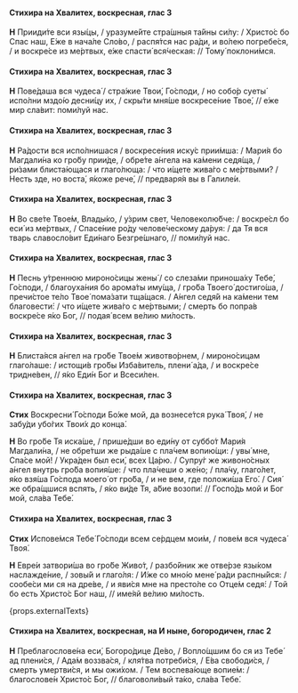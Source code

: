 #### Стихира на Хвалитех, воскресная, глас 3

**Н** Прииди́те вси язы́цы, / уразуме́йте стра́шныя та́йны си́лу: / Христо́с бо Спас наш, Е́же в нача́ле Сло́во, / распя́тся нас ра́ди, и во́лею погребе́ся, / и воскре́се из ме́ртвых, е́же спасти́ вся́ческая: // Тому́ поклони́мся.

#### Стихира на Хвалитех, воскресная, глас 3

**Н** Пове́даша вся чудеса́ / стра́жие Твои́, Го́споди, / но собо́р суеты́ испо́лни мздо́ю десни́цу их, / скры́ти мня́ше воскресе́ние Твое́, // е́же мир сла́вит: поми́луй нас.

#### Стихира на Хвалитех, воскресная, глас 3

**Н** Ра́дости вся испо́лнишася / воскресе́ния иску́с прии́мша: / Мари́я бо Магдали́на ко гро́бу прии́де, / обре́те а́нгела на ка́мени седя́ща, / ри́зами блиста́ющася и глаго́люща: / что и́щете жива́го с ме́ртвыми? / Несть зде, но воста́, я́коже рече́, // предваря́я вы в Галиле́и.

#### Стихира на Хвалитех, воскресная, глас 3

**Н** Во све́те Твое́м, Влады́ко, / у́зрим свет, Человеколю́бче: / воскре́сл бо еси́ из ме́ртвых, / Спасе́ние ро́ду челове́ческому да́руя: / да Тя вся тварь славосло́вит Еди́наго Безгре́шнаго, // поми́луй нас.

#### Стихира на Хвалитех, воскресная, глас 3

**Н** Песнь у́треннюю мироно́сицы жены́ / со слеза́ми приноша́ху Тебе́, Го́споди, / благоуха́ния бо арома́ты иму́ща, / гро́ба Твоего́ достиго́ша, / пречи́стое те́ло Твое́ пома́зати тща́щася. / А́нгел седя́й на ка́мени тем благовести́: / что и́щете жива́го с ме́ртвыми; / смерть бо попра́в воскре́се я́ко Бог, // подая́ всем ве́лию ми́лость.

#### Стихира на Хвалитех, воскресная, глас 3

**Н** Блиста́яся а́нгел на гро́бе Твое́м животво́рнем, / мироно́сицам глаго́лаше: / истощи́в гро́бы Изба́витель, плени́ а́да, / и воскре́се тридне́вен, // я́ко Еди́н Бог и Всеси́лен.

#### Стихира на Хвалитех, воскресная, глас 3

**Стих** Воскресни́ Го́споди Бо́же мой, да вознесе́тся рука́ Твоя́, / не забу́ди убо́гих Твои́х до конца́.

**Н** Во гро́бе Тя иска́ше, / прише́дши во еди́ну от суббо́т Мари́я Магдали́на, / не обре́тши же рыда́ше с пла́чем вопию́щи: / увы́ мне, Спа́се мой! / Укра́ден был еси́, всех Ца́рю. / Супру́г же живоно́сных а́нгел внутрь гро́ба вопия́ше: / что пла́чеши о же́но; / пла́чу, глаго́лет, я́ко взя́ша Го́спода моего́ от гро́ба, / и не вем, где положи́ша Его́. / Сия́ же обра́щшися вспять, / я́ко ви́де Тя, а́бие возопи́: // Госпо́дь мой и Бог мой, сла́ва Тебе́.

#### Стихира на Хвалитех, воскресная, глас 3

**Стих** Испове́мся Тебе́ Го́споди всем се́рдцем мои́м, / пове́м вся чудеса́ Твоя́.

**Н** Евре́и затвори́ша во гро́бе Живо́т, / разбо́йник же отве́рзе язы́ком наслажде́ние, / зовы́й и глаго́ля: / И́же со мно́ю мене́ ра́ди распны́йся: / сообе́си ми ся на дре́ве, / и яви́ся мне на престо́ле со Отце́м седя́: / Той бо есть Христо́с Бог наш, // име́яй ве́лию ми́лость.

{props.externalTexts}

#### Стихира на Хвалитех, воскресная, на И ныне, богородичен, глас 2

**Н** Преблагослове́на еси́, Богоро́дице Де́во, / Вопло́щшим бо ся из Тебе́ ад плени́ся, / Ада́м воззва́ся, / кля́тва потреби́ся, / Е́ва свободи́ся, / смерть умертви́ся, и мы ожи́хом. / Тем воспева́юще вопие́м: / благослове́н Христо́с Бог, // благоволи́вый та́ко, сла́ва Тебе́.
